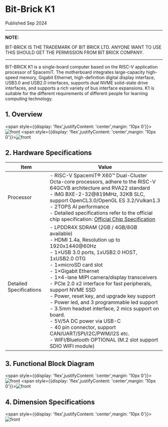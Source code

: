 # Bit-Brick K1
Published Sep 2024

---
**NOTE:**

BIT-BRICK IS THE TRADEMARK OF BIT BRICK LTD. ANYONE WANT TO USE THIS SHOULD GET THE PERMISSION FROM BIT BRICK COMPANY.

---
BIT-BRICK K1 is a single-board computer based on the RISC-V application processor of SpacemiT. The motherboard integrates large-capacity high-speed memory, Gigabit Ethernet, high-definition digital display interface, USB3.0 and USB2.0 interfaces, supports dual NVME solid-state drive interfaces, and supports a rich variety of bus interface expansions. K1 is suitable for the different requirements of different people for learning computing technology.
## 1. Overview
<span style={{display: 'flex',justifyContent: 'center',margin: '10px 0'}}>![front](/img/k1/hardware/font.png)</span>
<span style={{display: 'flex',justifyContent: 'center',margin: '10px 0'}}>![front](/img/k1/hardware/back.png)</span>
## 2. Hardware Specifications
| Item | Value |
|----- | -----  |
| Processor | - RISC-V SpacemiT® X60™ Dual-Cluster Octa-core processors, adhere to the RISC-V 64GCVB architecture and RVA22 standard <br/> - IMG BXE-2-32@819MHz, 32KB SLC, support OpenCL3.0/OpenGL ES 3.2/Vulkan1.3<br/> - 2TOPS AI performance<br/> - Detailed specifications refer to the official chip specification: [<u>Official Chip Specification</u>](https://developer.spacemit.com/documentation?token=Alhewa0fai7lvbk9sajcumNqn4f) |
| Detailed Specifications | - LPDDR4X SDRAM (2GB / 4GB/8GB available)<br/>- HDMI 1.4a, Resolution up to 1920x1440@60Hz<br/>- 1×USB 3.0 ports, 1xUSB2.0 HOST, 1xUSB2.0 OTG<br/>- 1×microSD card slot<br/>- 1×Gigabit Ethernet<br/>- 1×4-lane MIPI camera/display transceivers<br/>- PCIe 2.0 x2 interface for fast peripherals, support NVME SSD<br/>- Power, reset key, and upgrade key support<br/>- Power led, and 3 programmable led support<br/>- 3.5mm headset interface, 2 mics support on board.<br/>- 5V/5A DC power via USB-C<br/>- 40 pin connector, support CAN/UART/SPI/I2C/PWM/I2S etc.<br/>- WIFI/Bluetooth OPTIONAL (M.2 slot support SDIO WIFI module) |
## 3. Functional Block Diagram
<span style={{display: 'flex',justifyContent: 'center',margin: '10px 0'}}>![front](/img/k1/hardware/fun_front.png)</span>
<span style={{display: 'flex',justifyContent: 'center',margin: '10px 0'}}>![front](/img/k1/hardware/fun_back.png)</span>
## 4. Dimension Specifications
<span style={{display: 'flex',justifyContent: 'center',margin: '10px 0'}}>![front](/img/k1/hardware/fun_frame.png)</span>